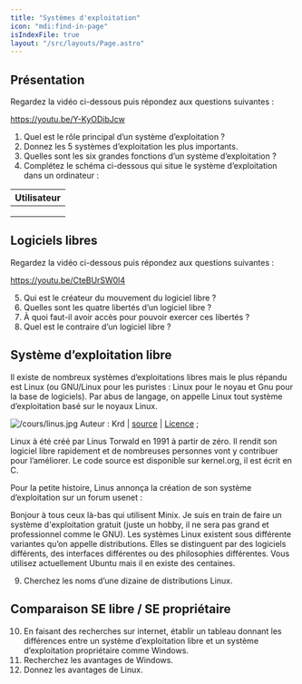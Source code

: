 ```yaml
---
title: "Systèmes d'exploitation"
icon: "mdi:find-in-page"
isIndexFile: true
layout: "/src/layouts/Page.astro"
---
```


## Présentation
Regardez la vidéo ci-dessous puis répondez aux questions suivantes :

https://youtu.be/Y-KyODibJcw

1. Quel est le rôle principal d’un système d’exploitation ?
2. Donnez les 5 systèmes d’exploitation les plus importants.
3. Quelles sont les six grandes fonctions d’un système d’exploitation ?
4. Complétez le schéma ci-dessous qui situe le système d’exploitation dans un ordinateur :

| Utilisateur |
|---|
| |
| |
| |

## Logiciels libres
Regardez la vidéo ci-dessous puis répondez aux questions suivantes :

https://youtu.be/CteBUrSW0l4

5. Qui est le créateur du mouvement du logiciel libre ?
6. Quelles sont les quatre libertés d’un logiciel libre ?
7. À quoi faut-il avoir accès pour pouvoir exercer ces libertés ?
8. Quel est le contraire d’un logiciel libre ?

## Système d’exploitation libre
Il existe de nombreux systèmes d’exploitations libres mais le plus répandu est Linux (ou GNU/Linux pour les puristes : Linux pour le noyau et Gnu pour la base de logiciels). Par abus de langage, on appelle Linux tout système d’exploitation basé sur le noyaux Linux.


![/cours/linus.jpg]() Auteur : Krd | [source](https://commons.wikimedia.org/wiki/File:LinuxCon_Europe_Linus_Torvalds_03.jpg/) | [Licence](https://creativecommons.org/licenses/by-sa/4.0/deed.en) ;

Linux à été créé par Linus Torwald en 1991 à partir de zéro. Il rendit son logiciel libre rapidement et de nombreuses personnes vont y contribuer pour l’améliorer. Le code source est disponible sur kernel.org, il est écrit en C.

Pour la petite histoire, Linus annonça la création de son système d’exploitation sur un forum usenet :

Bonjour à tous ceux là-bas qui utilisent Minix. Je suis en train de faire un système d'exploitation gratuit (juste un hobby, il ne sera pas grand et professionnel comme le GNU).
Les systèmes Linux existent sous différente variantes qu’on appelle distributions. Elles se distinguent par des logiciels différents, des interfaces différentes ou des philosophies différentes. Vous utilisez actuellement Ubuntu mais il en existe des centaines.

9. Cherchez les noms d’une dizaine de distributions Linux.

## Comparaison SE libre / SE propriétaire
10. En faisant des recherches sur internet, établir un tableau donnant les différences entre un système d’exploitation libre et un système d’exploitation propriétaire comme Windows.
11. Recherchez les avantages de Windows.
12. Donnez les avantages de Linux.
